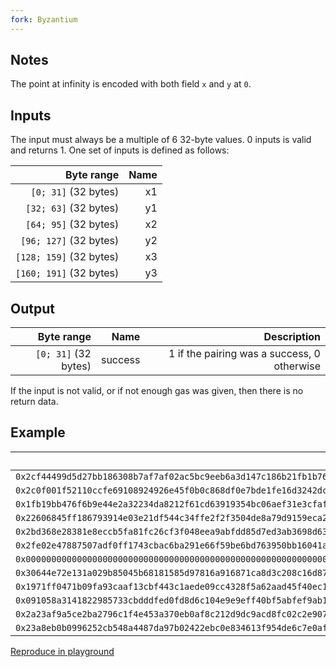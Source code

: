 ```yaml
---
fork: Byzantium
---
```


## Notes

The point at infinity is encoded with both field `x` and `y` at `0`.

## Inputs

The input must always be a multiple of 6 32-byte values. 0 inputs is valid and returns 1. One set of inputs is defined as follows:

| Byte range | Name |
|-----------:|-----:|
| `[0; 31]` (32 bytes) | x1 |
| `[32; 63]` (32 bytes) | y1 |
| `[64; 95]` (32 bytes) | x2 |
| `[96; 127]` (32 bytes) | y2 |
| `[128; 159]` (32 bytes) | x3 |
| `[160; 191]` (32 bytes) | y3 |

## Output

| Byte range | Name | Description |
|-----------:|-----:|------------:|
| `[0; 31]` (32 bytes) | success | 1 if the pairing was a success, 0 otherwise |

If the input is not valid, or if not enough gas was given, then there is no return data.

## Example

| Input | Output |
|------:|-------:|
| `0x2cf44499d5d27bb186308b7af7af02ac5bc9eeb6a3d147c186b21fb1b76e18da` | `1` |
| `0x2c0f001f52110ccfe69108924926e45f0b0c868df0e7bde1fe16d3242dc715f6` | |
| `0x1fb19bb476f6b9e44e2a32234da8212f61cd63919354bc06aef31e3cfaff3ebc` | |
| `0x22606845ff186793914e03e21df544c34ffe2f2f3504de8a79d9159eca2d98d9` | |
| `0x2bd368e28381e8eccb5fa81fc26cf3f048eea9abfdd85d7ed3ab3698d63e4f90` | |
| `0x2fe02e47887507adf0ff1743cbac6ba291e66f59be6bd763950bb16041a0a85e` | |
| `0x0000000000000000000000000000000000000000000000000000000000000001` | |
| `0x30644e72e131a029b85045b68181585d97816a916871ca8d3c208c16d87cfd45` | |
| `0x1971ff0471b09fa93caaf13cbf443c1aede09cc4328f5a62aad45f40ec133eb4` | |
| `0x091058a3141822985733cbdddfed0fd8d6c104e9e9eff40bf5abfef9ab163bc7` | |
| `0x2a23af9a5ce2ba2796c1f4e453a370eb0af8c212d9dc9acd8fc02c2e907baea2` | |
| `0x23a8eb0b0996252cb548a4487da97b02422ebc0e834613f954de6c7e0afdc1fc` | |

[Reproduce in playground](/playground?unit=Wei&codeType=Solidity&code='O%20SPDX-License-Identifier%3A%20MITRpragma%20soliditB%5E0.8.9%3BRRcontracAPair*gExpampl!(Rkfunction%20run%7BNpublic%20returnK%7Bu*tN(~u*t256%5B12%5D%20memorBU%3BWJxj0w2cf44499d5d27bbF6308b7af7af02ac5bc9eeb6a3d147cF6b2Hb1b76eFdaQWJyj1w2c0f00H52110ccfe6C08924926e45f0b0c868df0e7bdeHe16d3242dc715f6QW2%7Dx_1j2wHb19bb476f6b9e44e2a32234da8212f61cd63C9354bc06aef31e3cfaff3ebcVx_0j3w22606845ffF6793C4e03e21df544c34ffe2f2f3504de8a79dC59eca2d98d9Vy_1j4w2bd368e28381e8eccb5fa8Hc26cf3f048eea9abfdd85d7ed3ab3698d63e4f90Vy_0j5w2fe02e47887507adf0ff1743cbac6ba2Ce66f59be6bd763950bb16041a0a85eqJxj6wZZZZZZZZZ1qJyj7w30644e72e131a029b85045b68F1585d97816aC6871ca8d3c208c16d87cfd45Vx_1j8w197Hf0471b09fa93caaf13cbf443c1aede09cc4328f5a62aad45f40ec133eb4Vx_0j9w0C058a314F22985733cbdddfed0fd8d6c104e9e9eff40bf5abfef9ab163bc7Vy_1j10w2a23af9a5ce2ba2796cH4e453a370eb0af8c212d9dc9acd8fc02c2e907baea2Vy_0j11w23a8eb0b0996252cb548a4487da97b02422ebc0e834613f954de6c7e0afdcHcQ~OmultiplieKth!pair*gKand%20storeKa%201%20*%20th!firsAelemenAof%20U~assemblB(~kif%20iszero%7B~kkcall%7Bnot%7B0%7DY0x08Y0YUY0x0F0YUY0x20%7D~kN(~kkrevert%7B0Y0%7D~k)~)~return%20U%5B0%5D%3BRk)R)'~Rkkw%5D%20%3D%20u*t256%7B0xqQ%5CtWk%20%20%20%20j~U%5BZ0000000Y%2C%20W~O%7BGVq2%7DU*putR%5CnQ%7D%3BO%2F%2FN%7D%20Ks%20J1%7DH1fF18C91By%20At%20*in!e%20%01!*ABCFHJKNOQRUVWYZjkqw~_)
